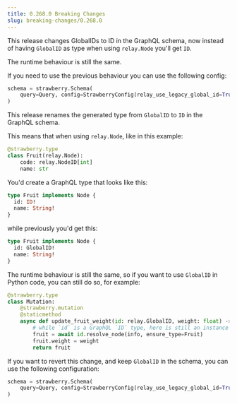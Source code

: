 ```yaml
---
title: 0.268.0 Breaking Changes
slug: breaking-changes/0.268.0
---
```



This release changes GlobalIDs to ID in the GraphQL schema, now instead of
having `GlobalID` as type when using `relay.Node` you'll get `ID`.

The runtime behaviour is still the same.

If you need to use the previous behaviour you can use the following config:

```python
schema = strawberry.Schema(
    query=Query, config=StrawberryConfig(relay_use_legacy_global_id=True)
)
```

This release renames the generated type from `GlobalID` to `ID` in the GraphQL
schema.

This means that when using `relay.Node`, like in this example:

```python
@strawberry.type
class Fruit(relay.Node):
    code: relay.NodeID[int]
    name: str
```

You'd create a GraphQL type that looks like this:

```graphql
type Fruit implements Node {
  id: ID!
  name: String!
}
```

while previously you'd get this:

```graphql
type Fruit implements Node {
  id: GlobalID!
  name: String!
}
```

The runtime behaviour is still the same, so if you want to use `GlobalID` in
Python code, you can still do so, for example:

```python
@strawberry.type
class Mutation:
    @strawberry.mutation
    @staticmethod
    async def update_fruit_weight(id: relay.GlobalID, weight: float) -> Fruit:
        # while `id` is a GraphQL `ID` type, here is still an instance of `relay.GlobalID`
        fruit = await id.resolve_node(info, ensure_type=Fruit)
        fruit.weight = weight
        return fruit
```

If you want to revert this change, and keep `GlobalID` in the schema, you can
use the following configuration:

```python
schema = strawberry.Schema(
    query=Query, config=StrawberryConfig(relay_use_legacy_global_id=True)
)
```
